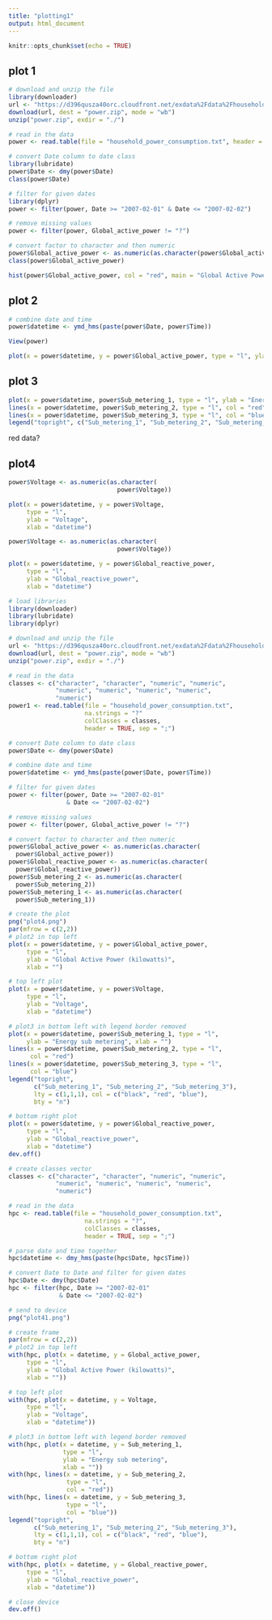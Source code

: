 ```yaml
---
title: "plotting1"
output: html_document
---
```


```r
knitr::opts_chunk$set(echo = TRUE)
```

## plot 1

```r
# download and unzip the file
library(downloader)
url <- "https://d396qusza40orc.cloudfront.net/exdata%2Fdata%2Fhousehold_power_consumption.zip"
download(url, dest = "power.zip", mode = "wb") 
unzip("power.zip", exdir = "./")
```
```r
# read in the data
power <- read.table(file = "household_power_consumption.txt", header = TRUE, sep = ";")
```

```r
# convert Date column to date class
library(lubridate)
power$Date <- dmy(power$Date)
class(power$Date)
```

```r
# filter for given dates
library(dplyr)
power <- filter(power, Date >= "2007-02-01" & Date <= "2007-02-02")
```

```r
# remove missing values
power <- filter(power, Global_active_power != "?")
```

```r
# convert factor to character and then numeric
power$Global_active_power <- as.numeric(as.character(power$Global_active_power))
class(power$Global_active_power)
```

```r
hist(power$Global_active_power, col = "red", main = "Global Active Power", xlab = "Global Active Power (kilowatts)")
```

## plot 2

```r
# combine date and time
power$datetime <- ymd_hms(paste(power$Date, power$Time))
```


```r
View(power)
```

```r
plot(x = power$datetime, y = power$Global_active_power, type = "l", ylab = "Global Active Power (kilowatts)", xlab = "")
```

## plot 3

```r
plot(x = power$datetime, power$Sub_metering_1, type = "l", ylab = "Energy sub metering", xlab = "")
lines(x = power$datetime, power$Sub_metering_2, type = "l", col = "red")
lines(x = power$datetime, power$Sub_metering_3, type = "l", col = "blue")
legend("topright", c("Sub_metering_1", "Sub_metering_2", "Sub_metering_3"), lty = c(1,1,1), col = c("black", "red", "blue"))
```

red data?

## plot4

```r
power$Voltage <- as.numeric(as.character(
                              power$Voltage))
```


```r
plot(x = power$datetime, y = power$Voltage, 
     type = "l", 
     ylab = "Voltage", 
     xlab = "datetime")
```


```r
power$Voltage <- as.numeric(as.character(
                              power$Voltage))
```


```r
plot(x = power$datetime, y = power$Global_reactive_power, 
     type = "l", 
     ylab = "Global_reactive_power",
     xlab = "datetime")
```


```r
# load libraries
library(downloader)
library(lubridate)
library(dplyr)

# download and unzip the file
url <- "https://d396qusza40orc.cloudfront.net/exdata%2Fdata%2Fhousehold_power_consumption.zip"
download(url, dest = "power.zip", mode = "wb") 
unzip("power.zip", exdir = "./")

# read in the data
classes <- c("character", "character", "numeric", "numeric",
             "numeric", "numeric", "numeric", "numeric",
             "numeric")
power1 <- read.table(file = "household_power_consumption.txt",
                     na.strings = "?"
                     colClasses = classes, 
                     header = TRUE, sep = ";")

# convert Date column to date class
power$Date <- dmy(power$Date)

# combine date and time
power$datetime <- ymd_hms(paste(power$Date, power$Time))

# filter for given dates
power <- filter(power, Date >= "2007-02-01" 
                & Date <= "2007-02-02")

# remove missing values
power <- filter(power, Global_active_power != "?")

# convert factor to character and then numeric
power$Global_active_power <- as.numeric(as.character(
  power$Global_active_power))
power$Global_reactive_power <- as.numeric(as.character(
  power$Global_reactive_power))
power$Sub_metering_2 <- as.numeric(as.character(
  power$Sub_metering_2))
power$Sub_metering_1 <- as.numeric(as.character(
  power$Sub_metering_1))

# create the plot
png("plot4.png")
par(mfrow = c(2,2))
# plot2 in top left
plot(x = power$datetime, y = power$Global_active_power, 
     type = "l", 
     ylab = "Global Active Power (kilowatts)", 
     xlab = "")

# top left plot
plot(x = power$datetime, y = power$Voltage, 
     type = "l", 
     ylab = "Voltage", 
     xlab = "datetime")

# plot3 in bottom left with legend border removed
plot(x = power$datetime, power$Sub_metering_1, type = "l", 
     ylab = "Energy sub metering", xlab = "")
lines(x = power$datetime, power$Sub_metering_2, type = "l", 
      col = "red")
lines(x = power$datetime, power$Sub_metering_3, type = "l", 
      col = "blue")
legend("topright", 
       c("Sub_metering_1", "Sub_metering_2", "Sub_metering_3"), 
       lty = c(1,1,1), col = c("black", "red", "blue"),
       bty = "n")

# bottom right plot
plot(x = power$datetime, y = power$Global_reactive_power, 
     type = "l", 
     ylab = "Global_reactive_power",
     xlab = "datetime")
dev.off()
```

```r
# create classes vector
classes <- c("character", "character", "numeric", "numeric",
             "numeric", "numeric", "numeric", "numeric",
             "numeric")

# read in the data
hpc <- read.table(file = "household_power_consumption.txt",
                     na.strings = "?",
                     colClasses = classes, 
                     header = TRUE, sep = ";")

# parse date and time together
hpc$datetime <- dmy_hms(paste(hpc$Date, hpc$Time))

# convert Date to Date and filter for given dates
hpc$Date <- dmy(hpc$Date)
hpc <- filter(hpc, Date >= "2007-02-01" 
              & Date <= "2007-02-02")

# send to device
png("plot41.png")

# create frame
par(mfrow = c(2,2))
# plot2 in top left
with(hpc, plot(x = datetime, y = Global_active_power, 
     type = "l", 
     ylab = "Global Active Power (kilowatts)", 
     xlab = ""))

# top left plot
with(hpc, plot(x = datetime, y = Voltage, 
     type = "l", 
     ylab = "Voltage", 
     xlab = "datetime"))

# plot3 in bottom left with legend border removed
with(hpc, plot(x = datetime, y = Sub_metering_1, 
               type = "l", 
               ylab = "Energy sub metering", 
               xlab = ""))
with(hpc, lines(x = datetime, y = Sub_metering_2, 
                type = "l", 
                col = "red"))
with(hpc, lines(x = datetime, y = Sub_metering_3, 
                type = "l", 
                col = "blue"))
legend("topright", 
       c("Sub_metering_1", "Sub_metering_2", "Sub_metering_3"), 
       lty = c(1,1,1), col = c("black", "red", "blue"),
       bty = "n")

# bottom right plot
with(hpc, plot(x = datetime, y = Global_reactive_power, 
     type = "l", 
     ylab = "Global_reactive_power",
     xlab = "datetime"))

# close device
dev.off()
```





